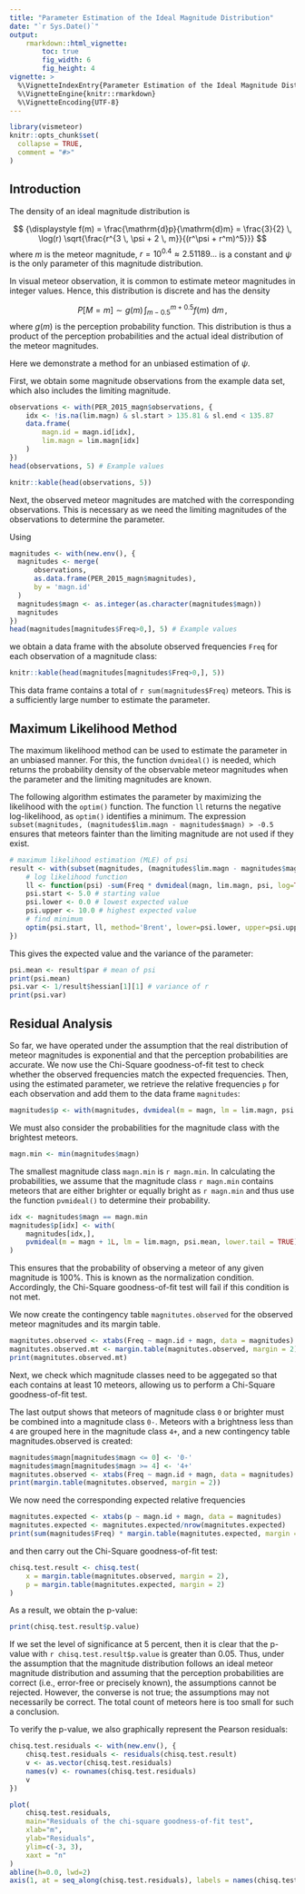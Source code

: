 ```yaml
---
title: "Parameter Estimation of the Ideal Magnitude Distribution"
date: "`r Sys.Date()`"
output:
    rmarkdown::html_vignette:
        toc: true
        fig_width: 6
        fig_height: 4
vignette: >
  %\VignetteIndexEntry{Parameter Estimation of the Ideal Magnitude Distribution}
  %\VignetteEngine{knitr::rmarkdown}
  %\VignetteEncoding{UTF-8}
---
```


```r
library(vismeteor)
knitr::opts_chunk$set(
  collapse = TRUE,
  comment = "#>"
)
```

## Introduction

The density of an ideal magnitude distribution is

$$
    {\displaystyle f(m) = \frac{\mathrm{d}p}{\mathrm{d}m} = \frac{3}{2} \, \log(r) \sqrt{\frac{r^{3 \, \psi + 2 \, m}}{(r^\psi + r^m)^5}}}
$$
where $m$ is the meteor magnitude, $r = 10^{0.4} \approx 2.51189 \dots$ is a constant and
$\psi$ is the only parameter of this magnitude distribution.

In visual meteor observation, it is common to estimate meteor magnitudes in integer values.
Hence, this distribution is discrete and has the density

$$
   {\displaystyle P[M = m] \sim g(m) \, \int_{m-0.5}^{m+0.5} f(m) \, \, \mathrm{d}m} \, \mathrm{,}
$$
where $g(m)$ is the perception probability function. This distribution is thus a product of the
perception probabilities and the actual ideal distribution of the meteor magnitudes.

Here we demonstrate a method for an unbiased estimation of $\psi$.

First, we obtain some magnitude observations from the example data set,
which also includes the limiting magnitude.

```r
observations <- with(PER_2015_magn$observations, {
    idx <- !is.na(lim.magn) & sl.start > 135.81 & sl.end < 135.87
    data.frame(
        magn.id = magn.id[idx],
        lim.magn = lim.magn[idx]
    )
})
head(observations, 5) # Example values
```

```r
knitr::kable(head(observations, 5))
```

Next, the observed meteor magnitudes are matched with the corresponding observations.
This is necessary as we need the limiting magnitudes of the observations to determine
the parameter.

Using

```r
magnitudes <- with(new.env(), {
  magnitudes <- merge(
      observations,
      as.data.frame(PER_2015_magn$magnitudes),
      by = 'magn.id'
  )
  magnitudes$magn <- as.integer(as.character(magnitudes$magn))
  magnitudes
})
head(magnitudes[magnitudes$Freq>0,], 5) # Example values
```

we obtain a data frame with the absolute observed frequencies `Freq` for each
observation of a magnitude class:

```r
knitr::kable(head(magnitudes[magnitudes$Freq>0,], 5))
```

This data frame contains a total of `r sum(magnitudes$Freq)` meteors.
This is a sufficiently large number to estimate the parameter.

## Maximum Likelihood Method

The maximum likelihood method can be used to estimate the parameter in an unbiased manner.
For this, the function `dvmideal()` is needed, which returns the probability density of
the observable meteor magnitudes when the parameter and the limiting magnitudes are known.

The following algorithm estimates the parameter by maximizing the likelihood with
the `optim()` function. The function `ll` returns the negative log-likelihood,
as `optim()` identifies a minimum. The expression
`subset(magnitudes, (magnitudes$lim.magn - magnitudes$magn) > -0.5`
ensures that meteors fainter than the limiting magnitude are not used if they exist.

```r
# maximum likelihood estimation (MLE) of psi
result <- with(subset(magnitudes, (magnitudes$lim.magn - magnitudes$magn) > -0.5), {
    # log likelihood function
    ll <- function(psi) -sum(Freq * dvmideal(magn, lim.magn, psi, log=TRUE))
    psi.start <- 5.0 # starting value
    psi.lower <- 0.0 # lowest expected value
    psi.upper <- 10.0 # highest expected value
    # find minimum
    optim(psi.start, ll, method='Brent', lower=psi.lower, upper=psi.upper, hessian=TRUE)
})
```

This gives the expected value and the variance of the parameter:

```r
psi.mean <- result$par # mean of psi
print(psi.mean)
psi.var <- 1/result$hessian[1][1] # variance of r
print(psi.var)
```

## Residual Analysis

So far, we have operated under the assumption that the real distribution of meteor magnitudes
is exponential and that the perception probabilities are accurate.
We now use the Chi-Square goodness-of-fit test to check whether the observed frequencies match
the expected frequencies. Then, using the estimated parameter, we retrieve the relative
frequencies `p` for each observation and add them to the data frame `magnitudes`:

```r
magnitudes$p <- with(magnitudes, dvmideal(m = magn, lm = lim.magn, psi.mean))
```

We must also consider the probabilities for the magnitude class with the brightest meteors.

```r
magn.min <- min(magnitudes$magn)
```

The smallest magnitude class `magn.min` is `r magn.min`. In calculating the probabilities,
we assume that the magnitude class `r magn.min` contains meteors that are either brighter
or equally bright as `r magn.min` and thus use the function `pvmideal()` to determine
their probability.

```r
idx <- magnitudes$magn == magn.min
magnitudes$p[idx] <- with(
    magnitudes[idx,],
    pvmideal(m = magn + 1L, lm = lim.magn, psi.mean, lower.tail = TRUE)
)
```

This ensures that the probability of observing a meteor of any given magnitude is 100%.
This is known as the normalization condition. Accordingly, the Chi-Square goodness-of-fit test
will fail if this condition is not met.

We now create the contingency table `magnitutes.observed` for the observed meteor magnitudes
and its margin table.

```r
magnitutes.observed <- xtabs(Freq ~ magn.id + magn, data = magnitudes)
magnitutes.observed.mt <- margin.table(magnitutes.observed, margin = 2) 
print(magnitutes.observed.mt)
```

Next, we check which magnitude classes need to be aggegated so that each contains
at least 10 meteors, allowing us to perform a Chi-Square goodness-of-fit test.

The last output shows that meteors of magnitude class `0` or brighter must be combined into
a magnitude class `0-`. Meteors with a brightness less than `4` are grouped here in the
magnitude class `4+`, and a new contingency table magnitudes.observed is created:

```r
magnitudes$magn[magnitudes$magn <= 0] <- '0-'
magnitudes$magn[magnitudes$magn >= 4] <- '4+'
magnitutes.observed <- xtabs(Freq ~ magn.id + magn, data = magnitudes)
print(margin.table(magnitutes.observed, margin = 2))
```

We now need the corresponding expected relative frequencies

```r
magnitutes.expected <- xtabs(p ~ magn.id + magn, data = magnitudes)
magnitutes.expected <- magnitutes.expected/nrow(magnitutes.expected)
print(sum(magnitudes$Freq) * margin.table(magnitutes.expected, margin = 2))
```

and then carry out the Chi-Square goodness-of-fit test:

```r
chisq.test.result <- chisq.test(
    x = margin.table(magnitutes.observed, margin = 2),
    p = margin.table(magnitutes.expected, margin = 2)
)
```

As a result, we obtain the p-value:

```r
print(chisq.test.result$p.value)
```

If we set the level of significance at 5 percent, then it is clear that the p-value with
`r chisq.test.result$p.value` is greater than 0.05. Thus, under the assumption that the
magnitude distribution follows an ideal meteor magnitude distribution and assuming that
the perception probabilities are correct (i.e., error-free or precisely known),
the assumptions cannot be rejected. However, the converse is not true; the assumptions
may not necessarily be correct. The total count of meteors here is too small for such
a conclusion.

To verify the p-value, we also graphically represent the Pearson residuals:

```r
chisq.test.residuals <- with(new.env(), {
    chisq.test.residuals <- residuals(chisq.test.result)
    v <- as.vector(chisq.test.residuals)
    names(v) <- rownames(chisq.test.residuals)
    v
})

plot(
    chisq.test.residuals,
    main="Residuals of the chi-square goodness-of-fit test",
    xlab="m",
    ylab="Residuals",
    ylim=c(-3, 3),
    xaxt = "n"
)
abline(h=0.0, lwd=2)
axis(1, at = seq_along(chisq.test.residuals), labels = names(chisq.test.residuals))
```
